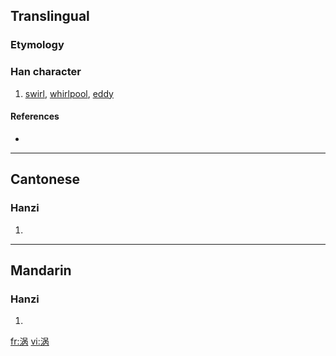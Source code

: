 {{also|渦}}
==Translingual==

===Etymology===
{{Han simp|渦|f=咼|t=呙}}

===Han character===
{{Han char|rn=85|rad=水|as=07|sn=10|four=|canj=水口人月 (EROB)}}

# [[swirl]], [[whirlpool]], [[eddy]]

====References====
* {{Han ref|kx=0627.311|hdz=31624.070|uh=6DA1|ud=28065}}

----

==Cantonese==

===Hanzi===
{{yue-hanzi|jyut=|y=gwo1, wo1|tra=渦}}

# {{defn|Cantonese}}

----

==Mandarin==

===Hanzi===
{{cmn-hanzi|tra=渦|pin=[[wō]] ([[wo1]])|wg=wo<sup>1</sup>}}

# {{defn|Mandarin}}

[[fr:涡]]
[[vi:涡]]